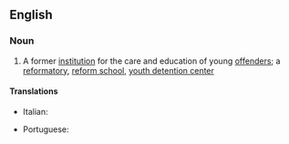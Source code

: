 ==English==

===Noun===
{{wikipedia|Approved School}}
{{en-noun}}

# {{lb|en|British|historical}} A former [[institution]] for the care and education of young [[offender]]s; a [[reformatory]], [[reform school]], [[youth detention center]]

====Translations====
{{trans-top|reformatory}}
* Italian: {{t|it|riformatorio|m}}
{{trans-mid}}
* Portuguese: {{t|pt|reformatório|m}}
{{trans-bottom}}